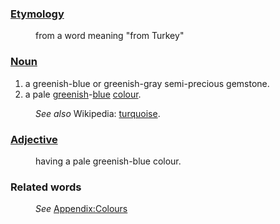 ===[[Etymology]]===
:from a word meaning "from Turkey"
===[[Noun]]===
#a greenish-blue or greenish-gray semi-precious gemstone.
#a pale [[green]]ish-[[blue]] [[color|colour]].
:''See also'' Wikipedia: [[w:turquoise|turquoise]].
===[[Adjective]]===
:having a pale greenish-blue colour.
===Related words===
:''See'' [[Wiktionary_Appendix:Colours|Appendix:Colours]]